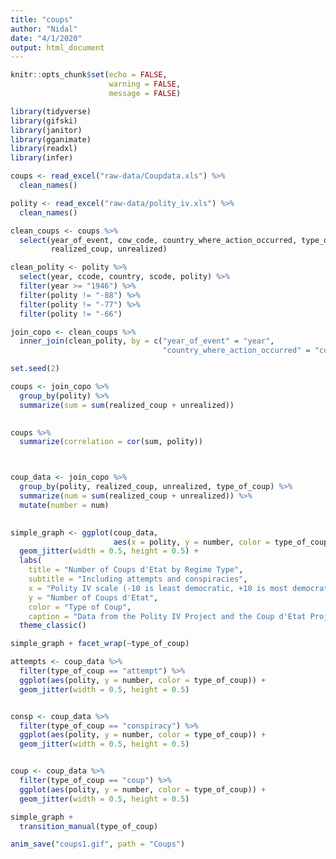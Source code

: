 ```yaml
---
title: "coups"
author: "Nidal"
date: "4/1/2020"
output: html_document
---
```


```r
knitr::opts_chunk$set(echo = FALSE,
                      warning = FALSE,
                      message = FALSE)

library(tidyverse)
library(gifski)
library(janitor)
library(gganimate)
library(readxl)
library(infer)

coups <- read_excel("raw-data/Coupdata.xls") %>% 
  clean_names()

polity <- read_excel("raw-data/polity_iv.xls") %>% 
  clean_names()
```

```r

clean_coups <- coups %>% 
  select(year_of_event, cow_code, country_where_action_occurred, type_of_coup, 
         realized_coup, unrealized)

clean_polity <- polity %>% 
  select(year, ccode, country, scode, polity) %>% 
  filter(year >= "1946") %>% 
  filter(polity != "-88") %>% 
  filter(polity != "-77") %>% 
  filter(polity != "-66")

join_copo <- clean_coups %>% 
  inner_join(clean_polity, by = c("year_of_event" = "year", 
                                  "country_where_action_occurred" = "country"))
```

```r

set.seed(2)

coups <- join_copo %>% 
  group_by(polity) %>% 
  summarize(sum = sum(realized_coup + unrealized)) 
  

coups %>% 
  summarize(correlation = cor(sum, polity))



coup_data <- join_copo %>%
  group_by(polity, realized_coup, unrealized, type_of_coup) %>% 
  summarize(num = sum(realized_coup + unrealized)) %>% 
  mutate(number = num)
  


```

```r

simple_graph <- ggplot(coup_data, 
                       aes(x = polity, y = number, color = type_of_coup)) + 
  geom_jitter(width = 0.5, height = 0.5) +
  labs(
    title = "Number of Coups d'Etat by Regime Type",
    subtitle = "Including attempts and conspiracies",
    x = "Polity IV scale (-10 is least democratic, +10 is most democratic)",
    y = "Number of Coups d'Etat",
    color = "Type of Coup",
    caption = "Data from the Polity IV Project and the Coup d'Etat Project") +
  theme_classic()

simple_graph + facet_wrap(~type_of_coup)

attempts <- coup_data %>% 
  filter(type_of_coup == "attempt") %>% 
  ggplot(aes(polity, y = number, color = type_of_coup)) + 
  geom_jitter(width = 0.5, height = 0.5)


consp <- coup_data %>% 
  filter(type_of_coup == "conspiracy") %>% 
  ggplot(aes(polity, y = number, color = type_of_coup)) + 
  geom_jitter(width = 0.5, height = 0.5)


coup <- coup_data %>% 
  filter(type_of_coup == "coup") %>% 
  ggplot(aes(polity, y = number, color = type_of_coup)) + 
  geom_jitter(width = 0.5, height = 0.5)

```


```r

simple_graph +
  transition_manual(type_of_coup)

anim_save("coups1.gif", path = "Coups")

```


